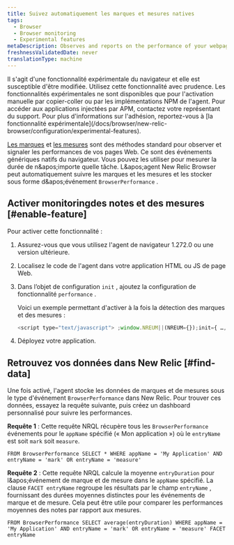 ```yaml
---
title: Suivez automatiquement les marques et mesures natives
tags:
  - Browser
  - Browser monitoring
  - Experimental features
metaDescription: Observes and reports on the performance of your webpages by automatically tracking native marks and measures.
freshnessValidatedDate: never
translationType: machine
---
```


<Callout variant="important">
  Il s'agit d'une fonctionnalité expérimentale du navigateur et elle est susceptible d'être modifiée. Utilisez cette fonctionnalité avec prudence. Les fonctionnalités expérimentales ne sont disponibles que pour l'activation manuelle par copier-coller ou par les implémentations NPM de l'agent. Pour accéder aux applications injectées par APM, contactez votre représentant du support. Pour plus d'informations sur l'adhésion, reportez-vous à [la fonctionnalité expérimentale](/docs/browser/new-relic-browser/configuration/experimental-features).
</Callout>

[Les marques](https://developer.mozilla.org/en-US/docs/Web/API/Performance/mark) et [les mesures](https://developer.mozilla.org/en-US/docs/Web/API/Performance/measure) sont des méthodes standard pour observer et signaler les performances de vos pages Web. Ce sont des événements génériques natifs du navigateur. Vous pouvez les utiliser pour mesurer la durée de n&amp;apos;importe quelle tâche. L&amp;apos;agent New Relic Browser peut automatiquement suivre les marques et les mesures et les stocker sous forme d&amp;apos;événement `BrowserPerformance` .

## Activer monitoringdes notes et des mesures [#enable-feature]

Pour activer cette fonctionnalité :

1. Assurez-vous que vous utilisez l'agent de navigateur 1.272.0 ou une version ultérieure.

2. Localisez le code de l'agent dans votre application HTML ou JS de page Web.

3. Dans l’objet de configuration `init` , ajoutez la configuration de fonctionnalité `performance` .

   Voici un exemple permettant d'activer à la fois la détection des marques et des mesures :

   ```js
   <script type="text/javascript"> ;window.NREUM||(NREUM={});init={ …, performance: {capture_marks: true, capture_measures: true} }:
   ```

4. Déployez votre application.

## Retrouvez vos données dans New Relic [#find-data]

Une fois activé, l'agent stocke les données de marques et de mesures sous le type d'événement `BrowserPerformance` dans New Relic. Pour trouver ces données, essayez la requête suivante, puis créez un dashboard personnalisé pour suivre les performances.

**Requête 1** : Cette requête NRQL récupère tous les `BrowserPerformance` événements pour le `appName` spécifié (« Mon application ») où le `entryName` est soit `mark` soit `measure`.

```nrql
FROM BrowserPerformance SELECT * WHERE appName = 'My Application' AND entryName = 'mark' OR entryName = 'measure'
```

**Requête 2** : Cette requête NRQL calcule la moyenne `entryDuration` pour l&amp;apos;événement de marque et de mesure dans le `appName` spécifié. La clause `FACET entryName` regroupe les résultats par le champ `entryName` , fournissant des durées moyennes distinctes pour les événements de marque et de mesure. Cela peut être utile pour comparer les performances moyennes des notes par rapport aux mesures.

```nrql
FROM BrowserPerformance SELECT average(entryDuration) WHERE appName = 'My Application' AND entryName = 'mark' OR entryName = 'measure' FACET entryName
```
